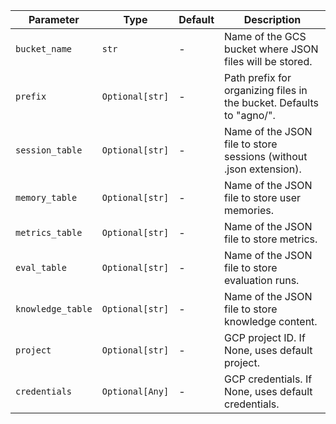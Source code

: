 | Parameter                    | Type               | Default | Description                                                |
| ---------------------------- | ------------------ | ------- | ---------------------------------------------------------- |
| `bucket_name`                | `str`              | -       | Name of the GCS bucket where JSON files will be stored.    |
| `prefix`                     | `Optional[str]`    | -       | Path prefix for organizing files in the bucket. Defaults to "agno/". |
| `session_table`              | `Optional[str]`    | -       | Name of the JSON file to store sessions (without .json extension). |
| `memory_table`               | `Optional[str]`    | -       | Name of the JSON file to store user memories.              |
| `metrics_table`              | `Optional[str]`    | -       | Name of the JSON file to store metrics.                    |
| `eval_table`                 | `Optional[str]`    | -       | Name of the JSON file to store evaluation runs.            |
| `knowledge_table`            | `Optional[str]`    | -       | Name of the JSON file to store knowledge content.          |
| `project`                    | `Optional[str]`    | -       | GCP project ID. If None, uses default project.             |
| `credentials`                | `Optional[Any]`    | -       | GCP credentials. If None, uses default credentials.        |
